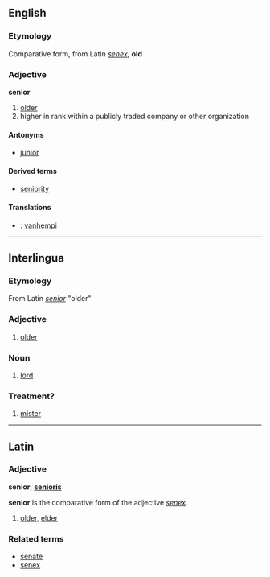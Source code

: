 ==English==
===Etymology===
Comparative form, from Latin ''[[senex]]'', '''old'''

===Adjective===
'''senior'''

#[[older]]
#higher in rank within a publicly traded company or other organization

====Antonyms====
*[[junior]]

====Derived terms====
*[[seniority]]

====Translations====
*{{msg:fi}}: [[vanhempi]]

----

==Interlingua==
===Etymology===
From Latin ''[[senior#Latin|senior]]'' "older"

===Adjective===
# [[older]]

===Noun===
# [[lord]]

===Treatment?===
# [[mister]]

----

==Latin==
===Adjective===
'''senior''', '''[[senioris]]'''

'''senior''' is the comparative form of the adjective ''[[senex]]''.

# [[older]], [[elder]]

===Related terms===
*[[senate]]
*[[senex]]